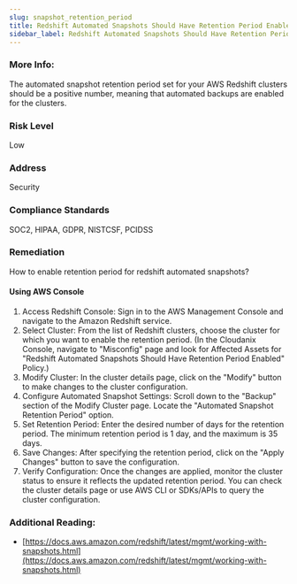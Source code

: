 ```yaml
---
slug: snapshot_retention_period
title: Redshift Automated Snapshots Should Have Retention Period Enabled
sidebar_label: Redshift Automated Snapshots Should Have Retention Period Enabled
---
```


### More Info:

The automated snapshot retention period set for your AWS Redshift clusters should be a positive number, meaning that automated backups are enabled for the clusters.

### Risk Level

Low

### Address

Security

### Compliance Standards

SOC2, HIPAA, GDPR, NISTCSF, PCIDSS

### Remediation

How to enable retention period for redshift automated snapshots?

#### Using AWS Console

1. Access Redshift Console: Sign in to the AWS Management Console and navigate to the Amazon Redshift service.
2. Select Cluster: From the list of Redshift clusters, choose the cluster for which you want to enable the retention period.
    (In the Cloudanix Console, navigate to "Misconfig" page and look for Affected Assets for "Redshift Automated Snapshots Should Have Retention Period Enabled" Policy.)
3. Modify Cluster: In the cluster details page, click on the "Modify" button to make changes to the cluster configuration.
4. Configure Automated Snapshot Settings: Scroll down to the "Backup" section of the Modify Cluster page. Locate the "Automated Snapshot Retention Period" option.
5. Set Retention Period: Enter the desired number of days for the retention period. The minimum retention period is 1 day, and the maximum is 35 days.
6. Save Changes: After specifying the retention period, click on the "Apply Changes" button to save the configuration.
7. Verify Configuration: Once the changes are applied, monitor the cluster status to ensure it reflects the updated retention period. You can check the cluster details page or use AWS CLI or SDKs/APIs to query the cluster configuration.

### Additional Reading:

- [https://docs.aws.amazon.com/redshift/latest/mgmt/working-with-snapshots.html](https://docs.aws.amazon.com/redshift/latest/mgmt/working-with-snapshots.html) 

